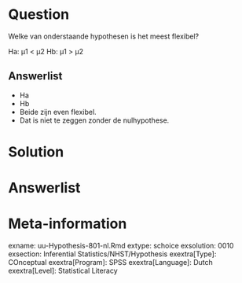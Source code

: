 Question
========
  
Welke van onderstaande hypothesen is het meest flexibel?

Ha: µ1 < µ2
Hb: µ1 > µ2 

  
Answerlist
----------
* Ha
* Hb
* Beide zijn even flexibel. 
* Dat is niet te zeggen zonder de nulhypothese.



Solution
========
  


Answerlist
========



Meta-information
================
exname: uu-Hypothesis-801-nl.Rmd
extype: schoice
exsolution: 0010
exsection: Inferential Statistics/NHST/Hypothesis
exextra[Type]: COnceptual
exextra[Program]: SPSS
exextra[Language]: Dutch
exextra[Level]: Statistical Literacy

